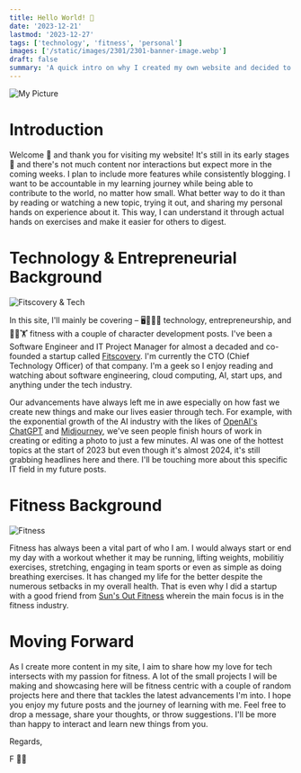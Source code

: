 ```yaml
---
title: Hello World! 👋
date: '2023-12-21'
lastmod: '2023-12-27'
tags: ['technology', 'fitness', 'personal']
images: ['/static/images/2301/2301-banner-image.webp']
draft: false
summary: 'A quick intro on why I created my own website and decided to blog.'
---
```


![My Picture](/static/images/2301/2301-banner-image.webp)

# Introduction 

Welcome 👋 and thank you for visiting my website! 
It's still in its early stages 🚧 and there's not much content nor interactions but expect more in the coming weeks. 
I plan to include more features while consistently blogging. I want to be accountable in my learning journey while being able to contribute to the world, 
no matter how small. What better way to do it than by reading or watching a new topic, trying it out, and sharing my personal hands on experience about it. 
This way, I can understand it through actual hands on exercises and make it easier for others to digest.

# Technology & Entrepreneurial Background

![Fitscovery & Tech](/static/images/2301/2301-tech-banner.webp)

In this site, I'll mainly be covering – 🖥️🧑🏻‍💻 technology, entrepreneurship, and 🏃🏼🏋️ fitness with a couple of character development posts. 
I've been a Software Engineer and IT Project Manager for almost a decaded and co-founded a startup called [Fitscovery](https://fitscovery.com). 
I'm currently the CTO (Chief Technology Officer) of that company.
I'm a geek so I enjoy reading and watching about software engineering, cloud computing, AI, start ups, and anything under the tech industry. 

Our advancements have always left me in awe especially on how fast we create new things and make our lives easier through tech. 
For example, with the exponential growth of the AI industry with the likes of [OpenAI's ChatGPT](https://openai.com/chatgpt) and [Midjourney](https://www.midjourney.com/explore), 
we've seen people finish hours of work in creating or editing a photo to just a few minutes. 
AI was one of the hottest topics at the start of 2023 but even though it's almost 2024, 
it's still grabbing headlines here and there. I'll be touching more about this specific IT field in my future posts.

# Fitness Background

![Fitness](/static/images/2301/2301-fitness-banner.webp)

Fitness has always been a vital part of who I am. I would always start or end my day with a workout whether it may be 
running, lifting weights, mobilitiy exercises, stretching, engaging in team sports or even as simple as doing breathing exercises.
It has changed my life for the better despite the numerous setbacks in my overall health. That is even why I did a startup with a good friend
from [Sun's Out Fitness](https://www.instagram.com/sunsoutfitness/) wherein the main focus is in the fitness industry. 

# Moving Forward

As I create more content in my site, I aim to share how my love for tech intersects with my passion for fitness. 
A lot of the small projects I will be making and showcasing here will be fitness centric with a couple of random
projects here and there that tackles the latest advancements I'm into. I hope you enjoy my future posts and the
journey of learning with me.  Feel free to drop a message, share your thoughts, or throw suggestions. I'll
be more than happy to interact and learn new things from you.

Regards,

F 👊🏻